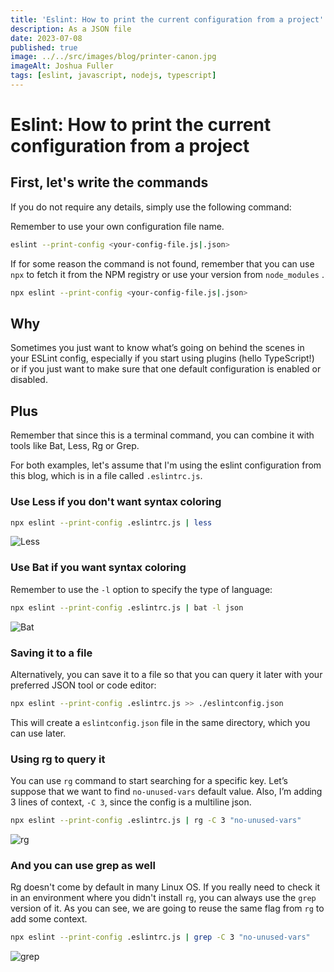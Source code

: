 ```yaml
---
title: 'Eslint: How to print the current configuration from a project'
description: As a JSON file
date: 2023-07-08
published: true
image: ../../src/images/blog/printer-canon.jpg
imageAlt: Joshua Fuller
tags: [eslint, javascript, nodejs, typescript]
---
```


# Eslint: How to print the current configuration from a project

## First, let's write the commands

If you do not require any details, simply use the following command:

Remember to use your own configuration file name.

```bash
eslint --print-config <your-config-file.js|.json>
```

If for some reason the command is not found, remember that you can use `npx` to fetch it from the NPM registry or use your version from `node_modules` .

```bash
npx eslint --print-config <your-config-file.js|.json>
```

## Why

Sometimes you just want to know what’s going on behind the scenes in your ESLint config, especially if you start using plugins (hello TypeScript!) or if you just want to make sure that one default configuration is enabled or disabled.

## Plus

Remember that since this is a terminal command, you can combine it with tools like Bat, Less, Rg or Grep.

For both examples, let's assume that I'm using the eslint configuration from this blog, which is in a file called `.eslintrc.js`.

### Use Less if you don't want syntax coloring

```bash
npx eslint --print-config .eslintrc.js | less
```

![Less](./eslint-config-less.png)

### Use Bat if you want syntax coloring

Remember to use the `-l` option to specify the type of language:

```bash
npx eslint --print-config .eslintrc.js | bat -l json
```

![Bat](./eslint-config-bat.png)

### Saving it to a file

Alternatively, you can save it to a file so that you can query it later with your preferred JSON tool or code editor:

```bash
npx eslint --print-config .eslintrc.js >> ./eslintconfig.json
```

This will create a `eslintconfig.json` file in the same directory, which you can use later.

### Using rg to query it

You can use `rg` command to start searching for a specific key. Let’s suppose that we want to find `no-unused-vars` default value. Also, I’m adding 3 lines of context, `-C 3`, since the config is a multiline json.

```bash
npx eslint --print-config .eslintrc.js | rg -C 3 "no-unused-vars"
```

![rg](./eslint-config-rg.png)

### And you can use grep as well

Rg doesn't come by default in many Linux OS. If you really need to check it in an environment where you didn't install `rg`, you can always use the `grep` version of it. As you can see, we are going to reuse the same flag from `rg` to add some context.

```bash
npx eslint --print-config .eslintrc.js | grep -C 3 "no-unused-vars"
```

![grep](./eslint-config-grep.png)
